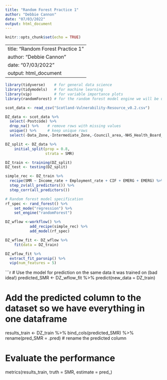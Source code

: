 ```yaml
---
title: "Random Forest Practice 1"
author: "Debbie Cannon"
date: "07/03/2022"
output: html_document
---
```


```r
knitr::opts_chunk$set(echo = TRUE)
```

---
title: "Random Forest Practice 1"
author: "Debbie Cannon"
date: "07/03/2022"
output: html_document
---


```r

library(tidyverse)    # for general data science
library(tidymodels)   # for machine learning
library(vip)          # for variable importance plots
library(randomForest) # for the random forest model engine we will be using

```



```r

scot_data <- read_csv("Scotland-Vulnerability-Resource_v0.2.csv")

DZ_data <- scot_data %>%
  select(-Postcode) %>%
  drop_na() %>%    # remove rows with missing values
  unique() %>%     # keep unique rows
  select(-Data_Zone,-Intermediate_Zone,-Council_area,-NHS_Health_Board_Region,-Total_population,-Working_age_population,-URname)

```


```r

DZ_split <- DZ_data %>%
    initial_split(prop = 0.8,
                  strata = SMR)

DZ_train <- training(DZ_split)
DZ_test <- testing(DZ_split)

```


```r

simple_rec <- DZ_train %>%
  recipe(SMR ~ Income_rate + Employment_rate + CIF + EMERG + EMERG) %>%
  step_zv(all_predictors()) %>%
  step_corr(all_predictors())

```

```r

# Random forest model specification
rf_spec <- rand_forest() %>%
    set_mode("regression") %>%
    set_engine("randomForest")

```

```r

DZ_wflow <-workflow() %>%
           add_recipe(simple_rec) %>%
           add_model(rf_spec)

```


```r

DZ_wflow_fit <- DZ_wflow %>%
    fit(data = DZ_train)

```

```r

DZ_wflow_fit %>% 
  extract_fit_parsnip() %>% 
  vip(num_features = 5)

```

```r

# Use the model for prediction on the same data it was trained on (bad idea!)
predicted_SMR <- DZ_wflow_fit %>%
  predict(new_data = DZ_train)

# Add the predicted column to the dataset so we have everything in one dataframe
results_train <- DZ_train %>%
  bind_cols(predicted_SMR) %>%
  rename(pred_SMR = .pred)   # rename the predicted column

# Evaluate the performance
metrics(results_train, truth = SMR, estimate = pred_)